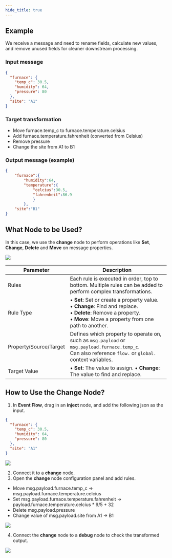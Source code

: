 ```yaml
---
hide_title: true
---
```


## Example
We receive a message and need to rename fields, calculate new values, and remove unused fields for cleaner downstream processing.

### Input message

```json
{
  "furnace": {
    "temp_c": 30.5,
    "humidity": 64,
    "pressure": 80
  },
  "site": "A1"
}
```

### Target transformation

- Move furnace.temp_c to furnace.temperature.celsius
- Add furnace.temperature.fahrenheit (converted from Celsius)
- Remove pressure
- Change the site from A1 to B1

### Output message (example)

```json
{
    "furnace":{
        "humidity":64,
        "temperature":{
            "celcius":30.5,
            "fahrenheit":86.9
            }
        },
    "site":"B1"
}
```

## What Node to be Used?
In this case, we use the **change** node to perform operations like **Set**, **Change**, **Delete** and **Move** on message properties.

<img width={300} src="http://communityimage2.oss-cn-hangzhou.aliyuncs.com/137.png" />

<table>
  <thead>
    <tr>
      <th>Parameter</th>
      <th>Description</th>
    </tr>
  </thead>
  <tbody>
    <tr>
      <td>Rules</td>
      <td>
        Each rule is executed in order, top to bottom.  
        Multiple rules can be added to perform complex transformations.
      </td>
    </tr>
    <tr>
      <td>Rule Type</td>
      <td>
        • <b>Set</b>: Set or create a property value.<br/>
        • <b>Change</b>: Find and replace.<br/>
        • <b>Delete</b>: Remove a property.<br/>
        • <b>Move</b>: Move a property from one path to another.
      </td>
    </tr>
    <tr>
      <td>Property/Source/Target</td>
      <td>
        Defines which property to operate on, such as <code>msg.payload</code> or <code>msg.payload.furnace.temp_c</code>.<br/>
        Can also reference <code>flow.</code> or <code>global.</code> context variables.
      </td>
    </tr>
    <tr>
      <td>Target Value</td>
      <td>
        • <b>Set</b>: The value to assign.
        • <b>Change</b>: The value to find and replace.
      </td>
    </tr>
  </tbody>
</table>

## How to Use the Change Node?
1. In **Event Flow**, drag in an **inject** node, and add the following json as the input.
```json
{
  "furnace": {
    "temp_c": 30.5,
    "humidity": 64,
    "pressure": 80
  },
  "site": "A1"
}
```

<img width={300} src="http://communityimage2.oss-cn-hangzhou.aliyuncs.com/140.png" />

2. Connect it to a **change** node.
3. Open the **change** node configuration panel and add rules.
- Move msg.payload.furnace.temp_c → msg.payload.furnace.temperature.celcius
- Set msg.payload.furnace.temperature.fahrenheit → payload.furnace.temperature.celcius * 9/5 + 32
- Delete msg.payload.pressure
- Change value of msg.payload.site from A1 → B1

<img width={550} src="http://communityimage2.oss-cn-hangzhou.aliyuncs.com/138.png" />

4. Connect the **change** node to a **debug** node to check the transformed output.

<img width={550} src="http://communityimage2.oss-cn-hangzhou.aliyuncs.com/139.png" />